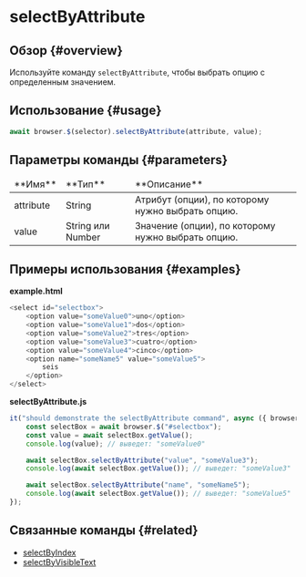 # selectByAttribute

## Обзор {#overview}

Используйте команду `selectByAttribute`, чтобы выбрать опцию с определенным значением.

## Использование {#usage}

```javascript
await browser.$(selector).selectByAttribute(attribute, value);
```

## Параметры команды {#parameters}

<table>
<thead>
<tr><td>**Имя**</td><td>**Тип**</td><td>**Описание**</td></tr>
</thead>
<tbody>
<tr><td>attribute</td><td>String</td><td>Атрибут (опции), по которому нужно выбрать опцию.</td></tr>
<tr><td>value</td><td>String или Number</td><td>Значение (опции), по которому нужно выбрать опцию.</td></tr>

</tbody>
</table>

## Примеры использования {#examples}

**example.html**

```javascript
<select id="selectbox">
    <option value="someValue0">uno</option>
    <option value="someValue1">dos</option>
    <option value="someValue2">tres</option>
    <option value="someValue3">cuatro</option>
    <option value="someValue4">cinco</option>
    <option name="someName5" value="someValue5">
        seis
    </option>
</select>
```

**selectByAttribute.js**

```javascript
it("should demonstrate the selectByAttribute command", async ({ browser }) => {
    const selectBox = await browser.$("#selectbox");
    const value = await selectBox.getValue();
    console.log(value); // выведет: "someValue0"

    await selectBox.selectByAttribute("value", "someValue3");
    console.log(await selectBox.getValue()); // выведет: "someValue3"

    await selectBox.selectByAttribute("name", "someName5");
    console.log(await selectBox.getValue()); // выведет: "someValue5"
});
```

## Связанные команды {#related}

-   [selectByIndex](./selectByIndex)
-   [selectByVisibleText](./selectByVisibleText)
